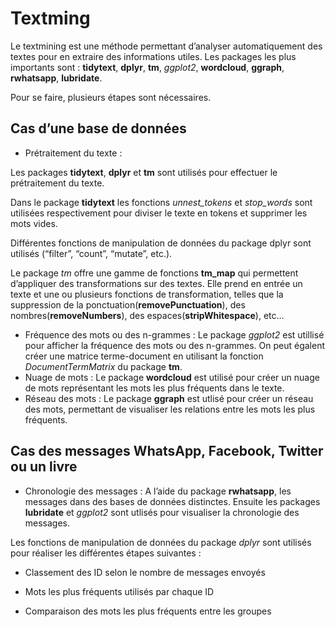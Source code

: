# Textming

Le textmining est une méthode permettant d'analyser automatiquement des textes pour en extraire des informations utiles. Les packages les plus importants sont : **tidytext**, **dplyr**, **tm**, *ggplot2*, **wordcloud**, **ggraph**, **rwhatsapp**, **lubridate**.

Pour se faire, plusieurs étapes sont nécessaires.

## Cas d'une base de données

-   Prétraitement du texte :

Les packages **tidytext**, **dplyr** et **tm** sont utilisés pour effectuer le prétraitement du texte.

Dans le package **tidytext** les fonctions *unnest_tokens* et *stop_words* sont utilisées respectivement pour diviser le texte en tokens et supprimer les mots vides.

Différentes fonctions de manipulation de données du package dplyr sont utilisés ("filter", "count", "mutate", etc.).

Le package *tm* offre une gamme de fonctions **tm_map** qui permettent d'appliquer des transformations sur des textes. Elle prend en entrée un texte et une ou plusieurs fonctions de transformation, telles que la suppression de la ponctuation(**removePunctuation**), des nombres(**removeNumbers**), des espaces(**stripWhitespace**), etc...

-   Fréquence des mots ou des n-grammes : Le package *ggplot2* est utillisé pour afficher la fréquence des mots ou des n-grammes. On peut égalent créer une matrice terme-document en utilisant la fonction *DocumentTermMatrix* du package **tm**.
-   Nuage de mots : Le package **wordcloud** est utilisé pour créer un nuage de mots représentant les mots les plus fréquents dans le texte.
-   Réseau des mots : Le package **ggraph** est utlisé pour créer un réseau des mots, permettant de visualiser les relations entre les mots les plus fréquents.

## Cas des messages WhatsApp, Facebook, Twitter ou un livre

-   Chronologie des messages : A l'aide du package **rwhatsapp**, les messages dans des bases de données distinctes. Ensuite les packages **lubridate** et *ggplot2* sont utlisés pour visualiser la chronologie des messages.

Les fonctions de manipulation de données du package *dplyr* sont utilisés pour réaliser les différentes étapes suivantes :

-   Classement des ID selon le nombre de messages envoyés

-   Mots les plus fréquents utilisés par chaque ID

-   Comparaison des mots les plus fréquents entre les groupes
